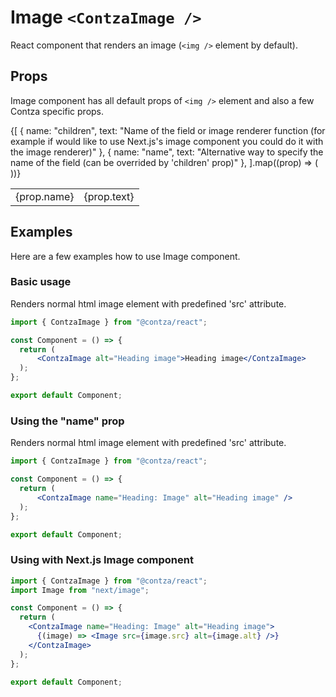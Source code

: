 # Image `<ContzaImage />`
React component that renders an image (`<img />` element by default).

## Props
Image component has all default props of `<img />` element and also a few Contza specific props.
<table style={{ marginTop: "20px" }}>
  <tbody>
  {[
    {
      name: "children",
      text: "Name of the field or image renderer function (for example if would like to use Next.js's image component you could do it with the image renderer)"
    },
    { name: "name", text: "Alternative way to specify the name of the field (can be overrided by 'children' prop)" },
  ].map((prop) => (
    <tr key={prop.name}>
      <td>{prop.name}</td>
      <td>{prop.text}</td>
    </tr>
  ))}
  </tbody>
</table>

## Examples
Here are a few examples how to use Image component.

### Basic usage
Renders normal html image element with predefined 'src' attribute.
```jsx copy
import { ContzaImage } from "@contza/react";

const Component = () => {
  return (
      <ContzaImage alt="Heading image">Heading image</ContzaImage>
  );
};

export default Component;
```

### Using the "name" prop
Renders normal html image element with predefined 'src' attribute.
```jsx copy
import { ContzaImage } from "@contza/react";

const Component = () => {
  return (
      <ContzaImage name="Heading: Image" alt="Heading image" />
  );
};

export default Component;
```

### Using with Next.js Image component
```jsx copy
import { ContzaImage } from "@contza/react";
import Image from "next/image";

const Component = () => {
  return (
    <ContzaImage name="Heading: Image" alt="Heading image">
      {(image) => <Image src={image.src} alt={image.alt} />}
    </ContzaImage>
  );
};

export default Component;
```
